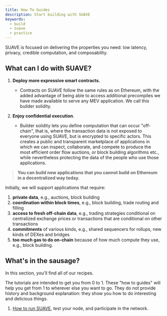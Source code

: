 ```yaml
---
title: How To Guides
description: Start building with SUAVE
keywords:
  - build
  - suave
  - practice
---
```


SUAVE is focused on delivering the properties you need: low latency, privacy, credible computation, and composability.

## What can I do with SUAVE?

1. **Deploy more expressive smart contracts.** 
    - Contracts on SUAVE follow the same rules as on Ethereum, with the added advantage of being able to access additional precompiles we have made available to serve any MEV application. We call this builder solidity.

2. **Enjoy confidential execution**. 
    - Builder solidity lets you define computation that can occur "off-chain", that is, where the transaction data is not exposed to everyone using SUAVE, but is encrypted to specific actors. This creates a public and transparent marketplace of applications in which we can inspect, collaborate, and compete to produce the most efficient order flow auctions, or block building algorithms etc., while nevertheless protecting the data of the people who use those applications.

> **You can build new applications that you cannot build on Ethereum in a decentralized way today.**  

Initially, we will support applications that require:

1. **private data**, e.g., auctions, block building
2. **coordination within block times**, e.g., block building, trade routing and filling
3. **access to fresh off-chain data**, e.g., trading strategies conditional on centralized exchange prices or transactions that are conditional on other transactions
4. **commitments** of various kinds, e.g., shared sequencers for rollups, new kinds of DEXes and bridges
5. **too much gas to do on-chain** because of how much compute they use, e.g., block building.

## What's in the sausage?

In this section, you'll find all of our recipes. 

The tutorials are intended to get you from 0 to 1. These "how to guides" will help you get from 1 to wherever else you want to go. They do not provide history and background explanation: they show you how to do interesting and delicious things. 

1. [How to run SUAVE](/how-to/run-suave), test your node, and participate in the network.